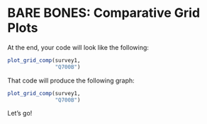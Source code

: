 # BARE BONES: Comparative Grid Plots


At the end, your code will look like the following:

```r

plot_grid_comp(survey1,
               "Q700B")

```

That code will produce the following graph:


```r

plot_grid_comp(survey1,
               "Q700B")

```

Let's go!

